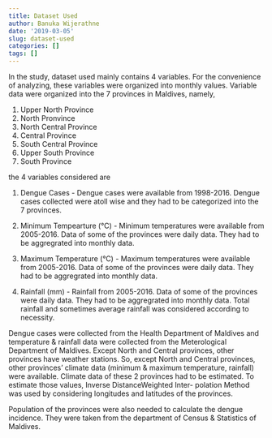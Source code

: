 ```yaml
---
title: Dataset Used
author: Banuka Wijerathne
date: '2019-03-05'
slug: dataset-used
categories: []
tags: []
---
```


In the study, dataset used mainly contains 4 variables. For the convenience of
analyzing, these variables were organized into monthly values. Variable data were
organized into the 7 provinces in Maldives, namely,

1.  Upper North Province
2.  North Pronvince
3.  North Central Province
4.  Central Province
5.  South Central Province
6.  Upper South Province
7.  South Province 

the 4 variables considered are

1.  Dengue Cases - Dengue cases were available from 1998-2016. Dengue cases
collected were atoll wise and they had to be categorized into the 7 provinces.

2.  Minimum Tempearture (°C) - Minimum temperatures were available from
2005-2016. Data of some of the provinces were daily data. They had to
be aggregrated into monthly data.  

3.  Maximum Temperature (°C) - Maximum temperatures were available from
2005-2016. Data of some of the provinces were daily data. They had to be
aggregrated into monthly data.

4.  Rainfall (mm) - Rainfall from 2005-2016. Data of some of the provinces were
daily data. They had to be aggregrated into monthly data. Total rainfall and
sometimes average rainfall was considered according to necessity.

Dengue cases were collected from the Health Department of Maldives and temperature
& rainfall data were collected from the Meterological Department of Maldives.
Except North and Central provinces, other provinces have weather stations. So,
except North and Central provinces, other provinces' climate data (minimum &
maximum temperature, rainfall) were available. Climate data of these 2 provinces
had to be estimated. To estimate those values, Inverse DistanceWeighted Inter-
polation Method was used by considering longitudes and latitudes
of the provinces.

Population of the provinces were also needed to calculate the dengue incidence.
They were taken from the department of Census & Statistics of Maldives.